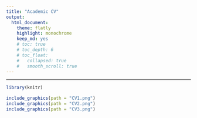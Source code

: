 ```yaml
---
title: "Academic CV"
output: 
  html_document: 
    theme: flatly
    highlight: monochrome
    keep_md: yes 
    # toc: true  
    # toc_depth: 6
    # toc_float: 
    #   collapsed: true 
    #   smooth_scroll: true
--- 
```


***  

```r

library(knitr)

include_graphics(path = "CV1.png")
include_graphics(path = "CV2.png")
include_graphics(path = "CV3.png")

```

